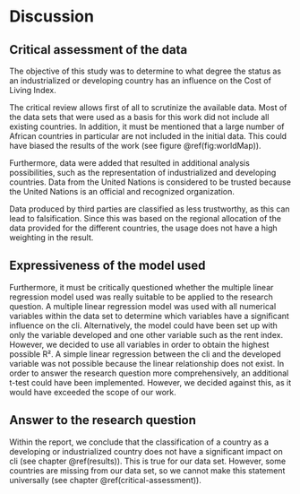 # Discussion

## Critical assessment of the data {#critical-assessment}

The objective of this study was to determine to what degree the status as an industrialized or developing country has an influence on the Cost of Living Index.

The critical review allows first of all to scrutinize the available data. Most of the data sets that were used as a basis for this work did not include all existing countries. In addition, it must be mentioned that a large number of African countries in particular are not included in the initial data. This could have biased the results of the work (see figure \@ref(fig:worldMap)).

Furthermore, data were added that resulted in additional analysis possibilities, such as the representation of industrialized and developing countries. Data from the United Nations is considered to be trusted because the United Nations is an official and recognized organization.

Data produced by third parties are classified as less trustworthy, as this can lead to falsification. Since this was based on the regional allocation of the data provided for the different countries, the usage does not have a high weighting in the result.

## Expressiveness of the model used

Furthermore, it must be critically questioned whether the multiple linear regression model used was really suitable to be applied to the research question. A multiple linear regression model was used with all numerical variables within the data set to determine which variables have a significant influence on the cli. Alternatively, the model could have been set up with only the variable developed and one other variable such as the rent index. However, we decided to use all variables in order to obtain the highest possible R². A simple linear regression between the cli and the developed variable was not possible because the linear relationship does not exist. In order to answer the research question more comprehensively, an additional t-test could have been implemented. However, we decided against this, as it would have exceeded the scope of our work.

## Answer to the research question

Within the report, we conclude that the classification of a country as a developing or industrialized country does not have a significant impact on cli (see chapter \@ref(results)). This is true for our data set. However, some countries are missing from our data set, so we cannot make this statement universally (see chapter \@ref(critical-assessment)).